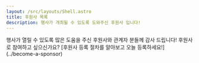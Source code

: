 ```yaml
---
layout: /src/layouts/Shell.astro
title: 후원사 목록
description: 행사가 개최될 수 있도록 도와주신 후원사 입니다!
---
```


<Strip>
행사가 열릴 수 있도록 많은 도움을 주신 후원사와 관계자 분들께 감사 드립니다!
후원사로 참여하고 싶으신가요? [후원사 등록 절차를 알아보고 오늘 등록하세요!](../become-a-sponsor)
</Strip>
<Sponsors/>